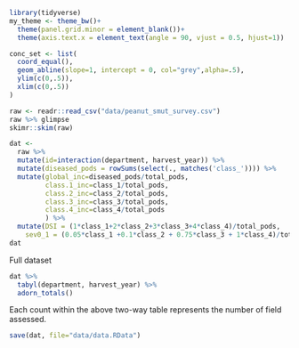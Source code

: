 ```r
library(tidyverse)
my_theme <- theme_bw()+
  theme(panel.grid.minor = element_blank())+
  theme(axis.text.x = element_text(angle = 90, vjust = 0.5, hjust=1))

conc_set <- list(
  coord_equal(), 
  geom_abline(slope=1, intercept = 0, col="grey",alpha=.5),
  ylim(c(0,.5)), 
  xlim(c(0,.5))
)
```

```r
raw <- readr::read_csv("data/peanut_smut_survey.csv")
raw %>% glimpse
skimr::skim(raw)
```

```r
dat <- 
  raw %>% 
  mutate(id=interaction(department, harvest_year)) %>% 
  mutate(diseased_pods = rowSums(select(., matches('class_')))) %>% 
  mutate(global_inc=diseased_pods/total_pods, 
         class.1_inc=class_1/total_pods,
         class.2_inc=class_2/total_pods,
         class.3_inc=class_3/total_pods,
         class.4_inc=class_4/total_pods 
         ) %>% 
  mutate(DSI = (1*class_1+2*class_2+3*class_3+4*class_4)/total_pods,
    sev0_1 = (0.05*class_1 +0.1*class_2 + 0.75*class_3 + 1*class_4)/total_pods)
dat
```

Full dataset

```r
dat %>% 
  tabyl(department, harvest_year) %>% 
  adorn_totals()
```

Each count within the above two-way table represents the number of field assessed. 

```r
save(dat, file="data/data.RData")
```

